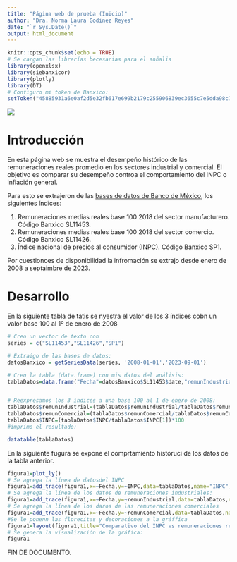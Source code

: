 ```yaml
---
title: "Página web de prueba (Inicio)"
author: "Dra. Norma Laura Godinez Reyes"
date: "`r Sys.Date()`"
output: html_document
---
```


```r
knitr::opts_chunk$set(echo = TRUE)
# Se cargan las librerías becesarias para el anñalis
library(openxlsx)
library(siebanxicor)
library(plotly)
library(DT)
# Configuro mi token de Banxico:
setToken("45885931a6e0af2d5e32fb617e699b2179c255906839ec3655c7e5dda98c73c9")
```

![](umsnh100a.jpg)

# Introducción

En esta página web se muestra el desempeño histórico de las remuneraciones reales promedio en los sectores industrial y comercial. El objetivo es comparar su desempeño controa el comportamiento del INPC o inflación general.

Para esto se extrajeron de las [bases de datos de Banco de México](https://www.banxico.org.mx/SieAPIRest/service/v1/doc/catalogoSeries), los siguientes índices:

1. Remuneraciones medias reales base 100 2018 del sector manufacturero. Código Banxico SL11453.
2. Remuneraciones medias reales base 100 2018 del sector comercio. Código Banxico SL11426.
3. Índice nacional de precios al consumidor (INPC). Código Banxico SP1.

Por cuestionoes de disponibilidad la infromación se extrajo desde enero de 2008 a septaimbre de 2023.

# Desarrollo

En la siguiente tabla de tatis se nyestra el valor de los 3 índices cobn un valor base 100 al 1º de enero de 2008

```r
# Creo un vector de texto con 
series = c("SL11453","SL11426","SP1")

# Extraigo de las bases de datos:
datosBanxico = getSeriesData(series, '2008-01-01','2023-09-01')

# Creo la tabla (data.frame) con mis datos del análisis:
tablaDatos=data.frame("Fecha"=datosBanxico$SL11453$date,"remunIndustrial"=datosBanxico$SL11453$value,"remunComercial"=datosBanxico$SL11426$value,"INPC"=datosBanxico$SP1$value)


# Reexpresamos los 3 índices a una base 100 al 1 de enero de 2008:
tablaDatos$remunIndustrial=(tablaDatos$remunIndustrial/tablaDatos$remunIndustrial[1])*100
tablaDatos$remunComercial=(tablaDatos$remunComercial/tablaDatos$remunComercial[1])*100
tablaDatos$INPC=(tablaDatos$INPC/tablaDatos$INPC[1])*100
#imprimo el resultado:

datatable(tablaDatos)
```

En la siguiente fugura se expone el comprtamiento históruci de los datos de la tabla anterior.

```r
figura1=plot_ly()
# Se agrega la línea de datosdel INPC
figura1=add_trace(figura1,x=~Fecha,y=~INPC,data=tablaDatos,name="INPC",type="scatter",mode="lines")
# Se agrega la línea de los datos de remuneraciones industriales:
figura1=add_trace(figura1,x=~Fecha,y=~remunIndustrial,data=tablaDatos,name="Remuneraciones (industrial)",type="scatter",mode="lines")
# Se agrega la línea de los daros de las remuneraciones comerciales
figura1=add_trace(figura1,x=~Fecha,y=~remunComercial,data=tablaDatos,name="Remuneraciones (comercial)",type="scatter",mode="lines")
#Se le ponenn las florecitas y decoraciones a la gráffica
figura1=layout(figura1,title="Comparativo del INPC vs remuneraciones reales",xaxis=list(title="Tiempo (meses)"),yaxis=list(title="Valor base 100 enero de 2008"))
# Se genera la visualización de la gráfica:
figura1
```

FIN DE DOCUMENTO.
